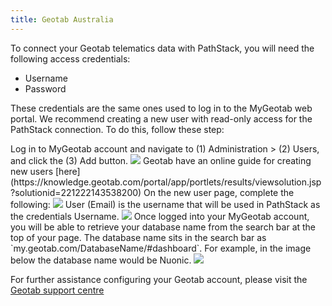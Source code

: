 ```yaml
---
title: Geotab Australia
---
```


To connect your Geotab telematics data with PathStack, you will need the following access credentials:
* Username
* Password

These credentials are the same ones used to log in to the MyGeotab web portal. We recommend creating a new user with read-only access for the PathStack connection. To do this, follow these step:

<Steps>
  <Step title = "Create a Geotab Service Account for PathStack">
    Log in to MyGeotab account and navigate to (1) Administration > (2) Users, and click the (3) Add button.
    <img src="/images/integration-guides/geo-4.png" />
    <Note>Geotab have an online guide for creating new users [here](https://knowledge.geotab.com/portal/app/portlets/results/viewsolution.jsp?solutionid=221222143538200)</Note>    
  </Step>
  <Step title="Create a new user for PathStack">
    On the new user page, complete the following:
    <Steps>
      <Step title = "User (Email) - Email used as PathStack Username" />
      <Step title = "Password - Create a strong password for one-time user" />
      <Step title = "Force password change on next login - Toggle to Yes" />
      <Step title = "Security Clearence - Choose View Only" />
      <Step title = "Data Access - Select Everything" />
      <Step title = "Save" />
    </Steps>
    <img src="/images/integration-guides/geo-1.png" />
    User (Email) is the username that will be used in PathStack as the credentials Username.
    <img src="/images/integration-guides/geo-2.png" />
  </Step>
  <Step title="Retrieve Database name">
    Once logged into your MyGeotab account, you will be able to retrieve your database name from the search bar at the 
    top of your page. The database name sits in the search bar as `my.geotab.com/DatabaseName/#dashboard`. For example, 
    in the image below the database name would be Nuonic. 
    <img src="/images/integration-guides/geo-3.png" />
  </Step
</Steps>

<Tip>For further assistance configuring your Geotab account, please visit the [Geotab support centre](https://support.geotab.com/)</Tip>

